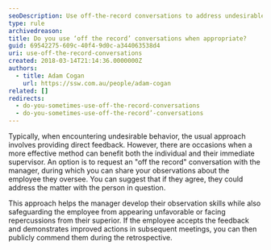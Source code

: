 ```yaml
---
seoDescription: Use off-the-record conversations to address undesirable behavior and help employees improve while protecting them from negative repercussions.
type: rule
archivedreason:
title: Do you use ‘off the record’ conversations when appropriate?
guid: 69542275-609c-40f4-9d0c-a344063538d4
uri: use-off-the-record-conversations
created: 2018-03-14T21:14:36.0000000Z
authors:
  - title: Adam Cogan
    url: https://ssw.com.au/people/adam-cogan
related: []
redirects:
  - do-you-sometimes-use-off-the-record-conversations
  - do-you-sometimes-use-off-the-record’-conversations
---
```


Typically, when encountering undesirable behavior, the usual approach involves providing direct feedback. However, there are occasions when a more effective method can benefit both the individual and their immediate supervisor.
An option is to request an "off the record" conversation with the manager, during which you can share your observations about the employee they oversee. You can suggest that if they agree, they could address the matter with the person in question.

This approach helps the manager develop their observation skills while also safeguarding the employee from appearing unfavorable or facing repercussions from their superior. If the employee accepts the feedback and demonstrates improved actions in subsequent meetings, you can then publicly commend them during the retrospective.